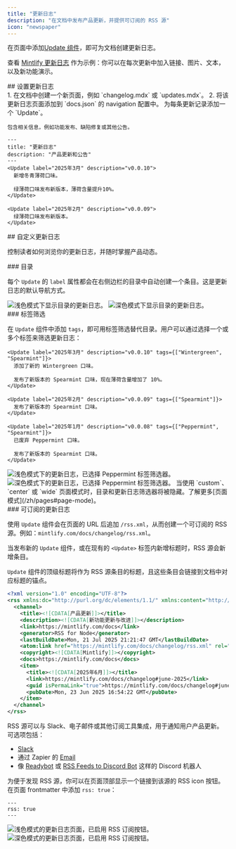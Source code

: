 ```yaml
---
title: "更新日志"
description: "在文档中发布产品更新，并提供可订阅的 RSS 源"
icon: "newspaper"
---
```


在页面中添加[Update 组件](/zh/components/update)，即可为文档创建更新日志。

查看 [Mintlify 更新日志](/zh/changelog) 作为示例：你可以在每次更新中加入链接、图片、文本，以及新功能演示。

<div id="setting-up-your-changelog">
  ## 设置更新日志
</div>

<Steps>
  <Step title="为更新日志创建页面">
    1. 在文档中创建一个新页面，例如 `changelog.mdx` 或 `updates.mdx`。
    2. 将该更新日志页面添加到 `docs.json` 的 navigation 配置中。
  </Step>

  <Step title="在更新日志中添加 Update 组件">
    为每条更新记录添加一个 `Update`。

    包含相关信息，例如功能发布、缺陷修复或其他公告。
  </Step>
</Steps>

```mdx Example changelog.mdx
---
title: "更新日志"
description: "产品更新和公告"
---
<Update label="2025年3月" description="v0.0.10">
  新增冬青薄荷口味。

  绿薄荷口味发布新版本，薄荷含量提升10%。
</Update>

<Update label="2025年2月" description="v0.0.09">
  绿薄荷口味发布新版本。
</Update>
```

<div id="customizing-your-changelog">
  ## 自定义更新日志
</div>

控制读者如何浏览你的更新日志，并随时掌握产品动态。

<div id="table-of-contents">
  ### 目录
</div>

每个 `Update` 的 `label` 属性都会在右侧边栏的目录中自动创建一个条目。这是更新日志的默认导航方式。

<Frame>
  <img src="/images/changelog-toc-light.png" alt="浅色模式下显示目录的更新日志。" className="block dark:hidden" />

  <img src="/images/changelog-toc-dark.png" alt="深色模式下显示目录的更新日志。" className="hidden dark:block" />
</Frame>

<div id="tag-filters">
  ### 标签筛选
</div>

在 `Update` 组件中添加 `tags`，即可用标签筛选替代目录。用户可以通过选择一个或多个标签来筛选更新日志：

```mdx Tag filters example wrap
<Update label="2025年3月" description="v0.0.10" tags={["Wintergreen", "Spearmint"]}>
  添加了新的 Wintergreen 口味。

  发布了新版本的 Spearmint 口味，现在薄荷含量增加了 10%。
</Update>

<Update label="2025年2月" description="v0.0.09" tags={["Spearmint"]}>
  发布了新版本的 Spearmint 口味。
</Update>

<Update label="2025年1月" description="v0.0.08" tags={["Peppermint", "Spearmint"]}>
  已废弃 Peppermint 口味。

  发布了新版本的 Spearmint 口味。
</Update>
```

<Frame>
  <img src="/images/changelog-filters-light.png" alt="浅色模式下的更新日志，已选择 Peppermint 标签筛选器。" className="block dark:hidden" />

  <img src="/images/changelog-filters-dark.png" alt="深色模式下的更新日志，已选择 Peppermint 标签筛选器。" className="hidden dark:block" />
</Frame>

<Tip>
  当使用 `custom`、`center` 或 `wide` 页面模式时，目录和更新日志筛选器将被隐藏。了解更多[页面模式](/zh/pages#page-mode)。
</Tip>

<div id="subscribable-changelogs">
  ### 可订阅的更新日志
</div>

使用 `Update` 组件会在页面的 URL 后追加 `/rss.xml`，从而创建一个可订阅的 RSS 源。例如：`mintlify.com/docs/changelog/rss.xml`。

当发布新的 `Update` 组件，或在现有的 `<Update>` 标签内新增标题时，RSS 源会新增条目。

`Update` 组件的顶级标题将作为 RSS 源条目的标题，且这些条目会链接到文档中对应标题的锚点。

```xml Example RSS feed
<?xml version="1.0" encoding="UTF-8"?>
<rss xmlns:dc="http://purl.org/dc/elements/1.1/" xmlns:content="http://purl.org/rss/1.0/modules/content/" xmlns:atom="http://www.w3.org/2005/Atom" version="2.0">
  <channel>
    <title><![CDATA[产品更新]]></title>
    <description><![CDATA[新功能更新与改进]]></description>
    <link>https://mintlify.com/docs</link>
    <generator>RSS for Node</generator>
    <lastBuildDate>Mon, 21 Jul 2025 21:21:47 GMT</lastBuildDate>
    <atom:link href="https://mintlify.com/docs/changelog/rss.xml" rel="self" type="application/rss+xml"/>
    <copyright><![CDATA[Mintlify]]></copyright>
    <docs>https://mintlify.com/docs</docs>
    <item>
      <title><![CDATA[2025年6月]]></title>
      <link>https://mintlify.com/docs/changelog#june-2025</link>
      <guid isPermaLink="true">https://mintlify.com/docs/changelog#june-2025</guid>
      <pubDate>Mon, 23 Jun 2025 16:54:22 GMT</pubDate>
    </item>
  </channel>
</rss>
```

RSS 源可以与 Slack、电子邮件或其他订阅工具集成，用于通知用户产品更新。可选项包括：

* [Slack](https://slack.com/help/articles/218688467-Add-RSS-feeds-to-Slack)
* 通过 Zapier 的 [Email](https://zapier.com/apps/email/integrations/rss/1441/send-new-rss-feed-entries-via-email)
* 像 [Readybot](https://readybot.io) 或 [RSS Feeds to Discord Bot](https://rss.app/en/bots/rssfeeds-discord-bot) 这样的 Discord 机器人

为便于发现 RSS 源，你可以在页面顶部显示一个链接到该源的 RSS icon 按钮。在页面 frontmatter 中添加 `rss: true`：

```mdx
---
rss: true
---
```

<Frame>
  <img src="/images/changelog-rss-button-light.png" alt="浅色模式的更新日志页面，已启用 RSS 订阅按钮。" className="block dark:hidden" />

  <img src="/images/changelog-rss-button-dark.png" alt="深色模式的更新日志页面，已启用 RSS 订阅按钮。" className="hidden dark:block" />
</Frame>
